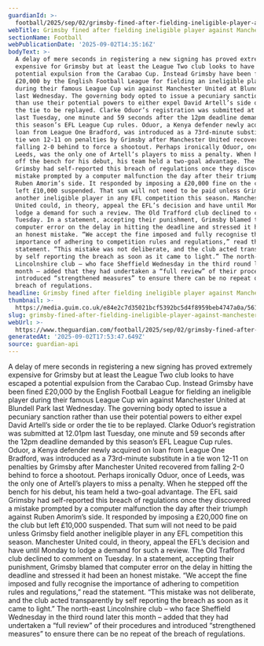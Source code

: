 ```yaml
---
guardianId: >-
  football/2025/sep/02/grimsby-fined-after-fielding-ineligible-player-against-manchester-united-carabao-cup
webTitle: Grimsby fined after fielding ineligible player against Manchester United
sectionName: Football
webPublicationDate: '2025-09-02T14:35:16Z'
bodyText: >-
  A delay of mere seconds in registering a new signing has proved extremely
  expensive for Grimsby but at least the League Two club looks to have escaped a
  potential expulsion from the Carabao Cup. Instead Grimsby have been fined
  £20,000 by the English Football League for fielding an ineligible player
  during their famous League Cup win against Manchester United at Blundell Park
  last Wednesday. The governing body opted to issue a pecuniary sanction rather
  than use their potential powers to either expel David Artell’s side or order
  the tie to be replayed. Clarke Oduor’s registration was submitted at 12.01pm
  last Tuesday, one minute and 59 seconds after the 12pm deadline demanded by
  this season’s EFL League Cup rules. Oduor, a Kenya defender newly acquired on
  loan from League One Bradford, was introduced as a 73rd-minute substitute in a
  tie won 12-11 on penalties by Grimsby after Manchester United recovered from
  falling 2-0 behind to force a shootout. Perhaps ironically Oduor, once of
  Leeds, was the only one of Artell’s players to miss a penalty. When he stepped
  off the bench for his debut, his team held a two-goal advantage. The EFL said
  Grimsby had self-reported this breach of regulations once they discovered a
  mistake prompted by a computer malfunction the day after their triumph against
  Ruben Amorim’s side. It responded by imposing a £20,000 fine on the club but
  left £10,000 suspended. That sum will not need to be paid unless Grimsby field
  another ineligible player in any EFL competition this season. Manchester
  United could, in theory, appeal the EFL’s decision and have until Monday to
  lodge a demand for such a review. The Old Trafford club declined to comment on
  Tuesday. In a statement, accepting their punishment, Grimsby blamed that
  computer error on the delay in hitting the deadline and stressed it had been
  an honest mistake. “We accept the fine imposed and fully recognise the
  importance of adhering to competition rules and regulations,” read the
  statement. “This mistake was not deliberate, and the club acted transparently
  by self reporting the breach as soon as it came to light.” The north-east
  Lincolnshire club – who face Sheffield Wednesday in the third round later this
  month – added that they had undertaken a “full review” of their procedures and
  introduced “strengthened measures” to ensure there can be no repeat of the
  breach of regulations.
headline: Grimsby fined after fielding ineligible player against Manchester United
thumbnail: >-
  https://media.guim.co.uk/e84e2c7d35021bcf5392bc5d4f8959beb4747a0a/561_152_3310_2649/500.jpg
slug: grimsby-fined-after-fielding-ineligible-player-against-manchester-united
webUrl: >-
  https://www.theguardian.com/football/2025/sep/02/grimsby-fined-after-fielding-ineligible-player-against-manchester-united-carabao-cup
generatedAt: '2025-09-02T17:53:47.649Z'
source: guardian-api
---
```

A delay of mere seconds in registering a new signing has proved extremely expensive for Grimsby but at least the League Two club looks to have escaped a potential expulsion from the Carabao Cup. Instead Grimsby have been fined £20,000 by the English Football League for fielding an ineligible player during their famous League Cup win against Manchester United at Blundell Park last Wednesday. The governing body opted to issue a pecuniary sanction rather than use their potential powers to either expel David Artell’s side or order the tie to be replayed. Clarke Oduor’s registration was submitted at 12.01pm last Tuesday, one minute and 59 seconds after the 12pm deadline demanded by this season’s EFL League Cup rules. Oduor, a Kenya defender newly acquired on loan from League One Bradford, was introduced as a 73rd-minute substitute in a tie won 12-11 on penalties by Grimsby after Manchester United recovered from falling 2-0 behind to force a shootout. Perhaps ironically Oduor, once of Leeds, was the only one of Artell’s players to miss a penalty. When he stepped off the bench for his debut, his team held a two-goal advantage. The EFL said Grimsby had self-reported this breach of regulations once they discovered a mistake prompted by a computer malfunction the day after their triumph against Ruben Amorim’s side. It responded by imposing a £20,000 fine on the club but left £10,000 suspended. That sum will not need to be paid unless Grimsby field another ineligible player in any EFL competition this season. Manchester United could, in theory, appeal the EFL’s decision and have until Monday to lodge a demand for such a review. The Old Trafford club declined to comment on Tuesday. In a statement, accepting their punishment, Grimsby blamed that computer error on the delay in hitting the deadline and stressed it had been an honest mistake. “We accept the fine imposed and fully recognise the importance of adhering to competition rules and regulations,” read the statement. “This mistake was not deliberate, and the club acted transparently by self reporting the breach as soon as it came to light.” The north-east Lincolnshire club – who face Sheffield Wednesday in the third round later this month – added that they had undertaken a “full review” of their procedures and introduced “strengthened measures” to ensure there can be no repeat of the breach of regulations.
